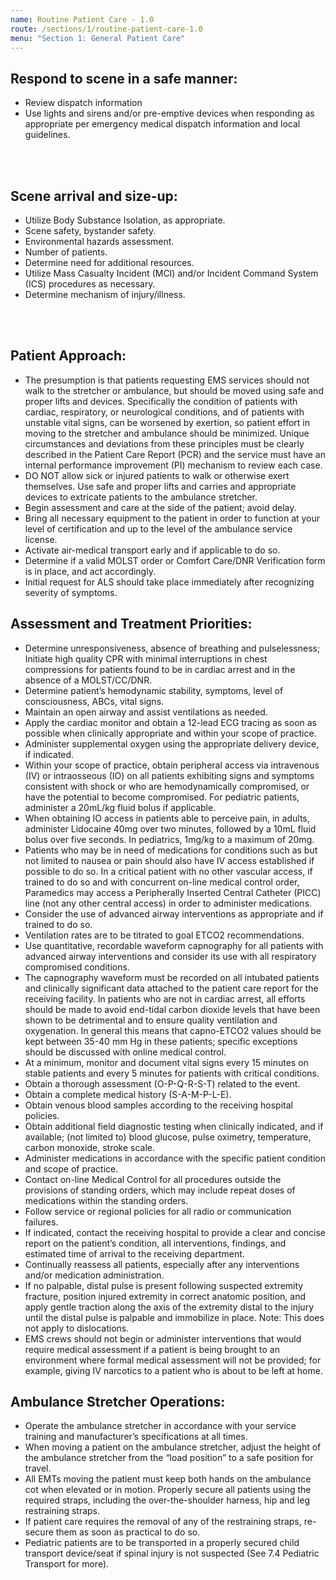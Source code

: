 ```yaml
---
name: Routine Patient Care - 1.0
route: /sections/1/routine-patient-care-1.0
menu: "Section 1: General Patient Care"
---
```



<h2 id="response">
  Respond to scene in a safe manner:
</h2>

<ul>
  <li>Review dispatch information</li>
  <li>Use lights and sirens and/or pre-emptive devices when responding as appropriate per emergency medical dispatch information and local guidelines.</li>
</ul>

<br></br>

<h2 id="scene-arrival">
  Scene arrival and size-up:
</h2>

<ul>
  <li>Utilize Body Substance Isolation, as appropriate.</li>
  <li>Scene safety, bystander safety.</li>
  <li>Environmental hazards assessment.</li>
  <li>Number of patients.</li>
  <li>Determine need for additional resources.</li>
  <li>Utilize Mass Casualty Incident (MCI) and/or Incident Command System (ICS) procedures as necessary.</li>
  <li>Determine mechanism of injury/illness.</li>
</ul>

<br></br>

<h2 id="patient-approach">
  Patient Approach:
</h2>

<ul>
  <li>
    The presumption is that patients requesting EMS services should not walk to the stretcher or
    ambulance, but should be moved using safe and proper lifts and devices. Specifically the
    condition of patients with cardiac, respiratory, or neurological conditions, and of patients with
    unstable vital signs, can be worsened by exertion, so patient effort in moving to the stretcher and
    ambulance should be minimized. Unique circumstances and deviations from these principles
    must be clearly described in the Patient Care Report (PCR) and the service must have an internal
    performance improvement (PI) mechanism to review each case.
  </li>
  <li>
    DO NOT allow sick or injured patients to walk or otherwise exert themselves. Use safe and proper
    lifts and carries and appropriate devices to extricate patients to the ambulance stretcher.
  </li>
  <li>
    Begin assessment and care at the side of the patient; avoid delay.
  </li>
  <li>
    Bring all necessary equipment to the patient in order to function at your level of certification and
    up to the level of the ambulance service license.
  </li>
  <li>
    Activate air-medical transport early and if applicable to do so.
  </li>
  <li>
    Determine if a valid MOLST order or Comfort Care/DNR Verification form is in place, and act
    accordingly.
  </li>
  <li>
    Initial request for ALS should take place immediately after recognizing severity of symptoms.
  </li>
</ul>

<h2 id="assessment-and-treatment-priorities">
  Assessment and Treatment Priorities:
</h2>

<ul>
  <li>
    Determine unresponsiveness, absence of breathing and pulselessness; Initiate high quality CPR
    with minimal interruptions in chest compressions for patients found to be in cardiac arrest and in
    the absence of a MOLST/CC/DNR.
  </li>
  <li>
    Determine patient’s hemodynamic stability, symptoms, level of consciousness, ABCs, vital signs.
  </li>
  <li>
    Maintain an open airway and assist ventilations as needed.
  </li>
  <li>
    Apply the cardiac monitor and obtain a 12-lead ECG tracing as soon as possible when clinically
    appropriate and within your scope of practice.
  </li>
  <li>
    Administer supplemental oxygen using the appropriate delivery device, if indicated.
  </li>
  <li>
    Within your scope of practice, obtain peripheral access via intravenous (IV) or intraosseous (IO)
    on all patients exhibiting signs and symptoms consistent with shock or who are hemodynamically
    compromised, or have the potential to become compromised. For pediatric patients, administer a
    20mL/kg fluid bolus if applicable.
  </li>
  <li>
    When obtaining IO access in patients able to perceive pain, in adults, administer Lidocaine 40mg
    over two minutes, followed by a 10mL fluid bolus over five seconds. In pediatrics, 1mg/kg to a
    maximum of 20mg.
  </li>
  <li>
    Patients who may be in need of medications for conditions such as but not limited to nausea or
    pain should also have IV access established if possible to do so.
    In a critical patient with no other vascular access, if trained to do so and with concurrent on-line
  medical control order, Paramedics may access a Peripherally Inserted Central Catheter (PICC)
    line (not any other central access) in order to administer medications.
  </li>
  <li>
    Consider the use of advanced airway interventions as appropriate and if trained to do so.
  </li>
  <li>
    Ventilation rates are to be titrated to goal ETCO2 recommendations.
  </li>
  <li>
    Use quantitative, recordable waveform capnography for all patients with advanced airway
    interventions and consider its use with all respiratory compromised conditions.
  </li>
  <li>
    The capnography waveform must be recorded on all intubated patients and clinically significant
    data attached to the patient care report for the receiving facility. In patients who are not in cardiac
    arrest, all efforts should be made to avoid end-tidal carbon dioxide levels that have been shown to
    be detrimental and to ensure quality ventilation and oxygenation. In general this means that
    capno-ETCO2 values should be kept between 35-40 mm Hg in these patients; specific exceptions
    should be discussed with online medical control.
  </li>
  <li>
    At a minimum, monitor and document vital signs every 15 minutes on stable patients and every 5
    minutes for patients with critical conditions.
  </li>
  <li>
    Obtain a thorough assessment (O-P-Q-R-S-T) related to the event.
  </li>
  <li>
    Obtain a complete medical history (S-A-M-P-L-E).
  </li>
  <li>
    Obtain venous blood samples according to the receiving hospital policies.
  </li>
  <li>
    Obtain additional field diagnostic testing when clinically indicated, and if available; (not limited to)
    blood glucose, pulse oximetry, temperature, carbon monoxide, stroke scale.
  </li>
  <li>
    Administer medications in accordance with the specific patient condition and scope of practice.
  </li>
  <li>
    Contact on-line Medical Control for all procedures outside the provisions of standing orders, which
    may include repeat doses of medications within the standing orders.
  </li>
  <li>
    Follow service or regional policies for all radio or communication failures.
  </li>
  <li>
    If indicated, contact the receiving hospital to provide a clear and concise report on the patient’s
    condition, all interventions, findings, and estimated time of arrival to the receiving department.
  </li>
  <li>
    Continually reassess all patients, especially after any interventions and/or medication
    administration.
  </li>
  <li>
    If no palpable, distal pulse is present following suspected extremity fracture, position injured
    extremity in correct anatomic position, and apply gentle traction along the axis of the extremity
    distal to the injury until the distal pulse is palpable and immobilize in place. Note: This does not
    apply to dislocations.
  </li>
  <li>
    EMS crews should not begin or administer interventions that would require medical assessment if
    a patient is being brought to an environment where formal medical assessment will not be
    provided; for example, giving IV narcotics to a patient who is about to be left at home.
  </li>
</ul>

<h2 id="stretcher-operations">
  Ambulance Stretcher Operations:
</h2>

<ul>
  <li>
    Operate the ambulance stretcher in accordance with your service training and manufacturer’s
    specifications at all times.
  </li>
  <li>
    When moving a patient on the ambulance stretcher, adjust the height of the ambulance stretcher
    from the “load position” to a safe position for travel.
  </li>
  <li>
    All EMTs moving the patient must keep both hands on the ambulance cot when elevated or in
    motion. Properly secure all patients using the required straps, including the over-the-shoulder
    harness, hip and leg restraining straps.
  </li>
  <li>
    If patient care requires the removal of any of the restraining straps, re-secure them as soon as
    practical to do so.
  </li>
  <li>
    Pediatric patients are to be transported in a properly secured child transport device/seat if spinal
    injury is not suspected <Link to="/pediatric-transport-7.4">(See 7.4 Pediatric Transport for more)</Link>.
  </li>
</ul>
